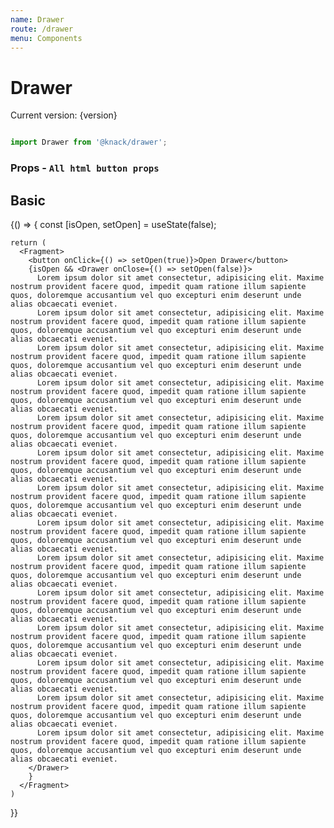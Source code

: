 ```yaml
---
name: Drawer
route: /drawer
menu: Components
---
```



# Drawer
<span>Current version: {version}</span>

```js

import Drawer from '@knack/drawer';

```
<Props of={Drawer} />

### Props - `All html button props`

## Basic
<Playground>
  {() => {
    const [isOpen, setOpen] = useState(false);

    return (
      <Fragment>
        <button onClick={() => setOpen(true)}>Open Drawer</button>
        {isOpen && <Drawer onClose={() => setOpen(false)}>
          Lorem ipsum dolor sit amet consectetur, adipisicing elit. Maxime nostrum provident facere quod, impedit quam ratione illum sapiente quos, doloremque accusantium vel quo excepturi enim deserunt unde alias obcaecati eveniet.
          Lorem ipsum dolor sit amet consectetur, adipisicing elit. Maxime nostrum provident facere quod, impedit quam ratione illum sapiente quos, doloremque accusantium vel quo excepturi enim deserunt unde alias obcaecati eveniet.
          Lorem ipsum dolor sit amet consectetur, adipisicing elit. Maxime nostrum provident facere quod, impedit quam ratione illum sapiente quos, doloremque accusantium vel quo excepturi enim deserunt unde alias obcaecati eveniet.
          Lorem ipsum dolor sit amet consectetur, adipisicing elit. Maxime nostrum provident facere quod, impedit quam ratione illum sapiente quos, doloremque accusantium vel quo excepturi enim deserunt unde alias obcaecati eveniet.
          Lorem ipsum dolor sit amet consectetur, adipisicing elit. Maxime nostrum provident facere quod, impedit quam ratione illum sapiente quos, doloremque accusantium vel quo excepturi enim deserunt unde alias obcaecati eveniet.
          Lorem ipsum dolor sit amet consectetur, adipisicing elit. Maxime nostrum provident facere quod, impedit quam ratione illum sapiente quos, doloremque accusantium vel quo excepturi enim deserunt unde alias obcaecati eveniet.
          Lorem ipsum dolor sit amet consectetur, adipisicing elit. Maxime nostrum provident facere quod, impedit quam ratione illum sapiente quos, doloremque accusantium vel quo excepturi enim deserunt unde alias obcaecati eveniet.
          Lorem ipsum dolor sit amet consectetur, adipisicing elit. Maxime nostrum provident facere quod, impedit quam ratione illum sapiente quos, doloremque accusantium vel quo excepturi enim deserunt unde alias obcaecati eveniet.
          Lorem ipsum dolor sit amet consectetur, adipisicing elit. Maxime nostrum provident facere quod, impedit quam ratione illum sapiente quos, doloremque accusantium vel quo excepturi enim deserunt unde alias obcaecati eveniet.
          Lorem ipsum dolor sit amet consectetur, adipisicing elit. Maxime nostrum provident facere quod, impedit quam ratione illum sapiente quos, doloremque accusantium vel quo excepturi enim deserunt unde alias obcaecati eveniet.
          Lorem ipsum dolor sit amet consectetur, adipisicing elit. Maxime nostrum provident facere quod, impedit quam ratione illum sapiente quos, doloremque accusantium vel quo excepturi enim deserunt unde alias obcaecati eveniet.
          Lorem ipsum dolor sit amet consectetur, adipisicing elit. Maxime nostrum provident facere quod, impedit quam ratione illum sapiente quos, doloremque accusantium vel quo excepturi enim deserunt unde alias obcaecati eveniet.
          Lorem ipsum dolor sit amet consectetur, adipisicing elit. Maxime nostrum provident facere quod, impedit quam ratione illum sapiente quos, doloremque accusantium vel quo excepturi enim deserunt unde alias obcaecati eveniet.
          Lorem ipsum dolor sit amet consectetur, adipisicing elit. Maxime nostrum provident facere quod, impedit quam ratione illum sapiente quos, doloremque accusantium vel quo excepturi enim deserunt unde alias obcaecati eveniet.
        </Drawer>
        }
      </Fragment>
    )
  }}
</Playground>
